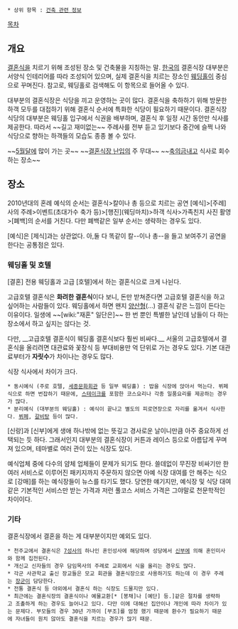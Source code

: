  * 상위 항목 : [[건축 관련 정보]]

[[목차]]

== 개요 ==
[[결혼식]]을 치르기 위해 조성된 장소 및 건축물을 지칭하는 말.
[[한국]]의 결혼식장 대부분은 서양식 인테리어를 따라 조성되어 있으며, 실제 결혼식을 치르는 장소인 [[웨딩홀]]이 중심으로 꾸며진다. 참고로, 웨딩홀로 검색해도 이 항목으로 들어올 수 있다.

대부분의 결혼식장은 식당을 끼고 운영하는 곳이 많다. 결혼식을 축하하기 위해 방문한 하객 모두를 대접하기 위해 결혼식 순서에 특화한 식당이 필요하기 때문이다. 결혼식장 식당의 대부분은 웨딩홀 입구에서 식권을 배부하며, 결혼식 후 일정 시간 동안만 식사를 제공한다. 따라서 ~~길고 재미없는~~ 주례사를 전부 듣고 있기보다 중간에 슬쩍 나와 식당으로 향하는 하객들의 모습도 종종 볼 수 있다.

~~[[5월]]달에 많이 가는 곳~~
~~[[결혼식장 난입]]의 주 무대~~
~~[[축의금]]내고 식사로 회수하는 장소~~
== 장소 ==
2010년대의 혼례 예식의 순서는 결혼식>칼이나 총 등으로 치르는 공연 [예식]>[주례]사의 주례>이벤트(초대가수 축가 등)>[행진](웨딩마치)>하객 식사>가족친지 사진 활영>[폐백]의 순서를 거친다. 다만 폐백같은 일부 순서는 생략하는 경우도 있다.

[예식]은 [제식]과는 상관없다. 아,둘 다 똑같이 칼--이나 총--을 들고 보여주기 공연을 한다는 공통점은 있다.

=== 웨딩홀 및 호텔 ===
[결혼] 전용 웨딩홀과 고급 [호텔]에서 하는 결혼식으로 크게 나뉜다. 

고급호텔 결혼식은 '''화려한 결혼식'''이다 보니, 돈만 받쳐준다면 고급호텔 결혼식을 하고 싶어하는 사람들이 있다. 웨딩홀에서 하면 왠지 [[양산형]](…) 결혼식 같은 느낌이 든다는 이유이다. 일생에 ~~[wiki:"재혼" 일단은]~~ 한 번 뿐인 특별한 날인데 남들이 다 하는 장소에서 하고 싶지는 않다는 것.

다만, __고급호텔 결혼식이 웨딩홀 결혼식보다 훨씬 비싸다.__ 서울의 고급호텔에서 결혼식을 올리려면 대관료와 꽃장식 등 부대비용만 억 단위로 가는 경우도 있다. 기본 대관료부터가 '''자릿수'''가 차이나는 경우도 많다. 

식장 식사에서 차이가 크다.
 * 동시예식 (주로 호텔, [[세종문화회관]] 등 일부 웨딩홀) : 밥을 식장에 앉아서 먹는다. 뷔페식으로 하면 번잡하기 때문에, [[스테이크]]를 포함한 코스요리나 각종 일품요리를 제공하는 경우가 많다. 
 * 분리예식 (대부분의 웨딩홀) : 예식이 끝나고 별도의 피로연장으로 자리를 옮겨서 식사한다. [[뷔페]], [[갈비탕]] 등이 많다.

[신랑]과 [신부]에게 생애 하나밖에 없는 뜻깊고 경사로운 날이니만큼 아주 중요하게 선택되는 듯 하다. 그래서인지 대부분의 결혼식장이 커튼과 레이스 등으로 아름답게 꾸며져 있으며, 테마별로 여러 관이 있는 식장도 있다.

예식업체 중에 다수의 얌체 업체들이 문제가 되기도 한다. 쓸데없이 무진장 비싸기만 한 여러 서비스로 이루어진 패키지까지 주문하지 않으면 아예 식장 대여를 안 해주는 식으로 [강매]를 하는 예식장들이 뉴스를 타기도 했다. 당연한 얘기지만, 예식장 및 식당 대여같은 기본적인 서비스만 받는 가격과 저런 풀코스 서비스 가격은 그야말로 천문학적인 차이이다. 
=== 기타 ===
결혼식장에서 결혼을 하는 게 대부분이지만 예외도 있다.
 * 천주교에서 결혼식은 [[7성사]]의 하나인 혼인성사에 해당하며 성당에서 [[신부]]에 의해 혼인미사와 함께 집전된다.
 * 개신교 신자들의 경우 담임목사의 주례로 교회에서 식을 올리는 경우도 많다.
 * 각군 사관학교 출신 장교들은 모교 회관을 결혼식장으로 사용하기도 하는데 이 경우 주례는 [[장군]]이 담당한다.
 * 전통 결혼식 등 야외에서 결혼식 하는 식장도 드물지만 있다.
 * 최근에는 결혼식장의 결혼식이나 예물교환[* [봉채]나 [예단] 등.]같은 절차를 생략하고 조촐하게 하는 경우도 늘어나고 있다. 다만 이에 대해선 집안이나 개인에 따라 차이가 있는 문제다. 부모들의 경우 30년 가까이 [부조]를 엄청 했기 때문에 환수가 필요하기 때문에 자녀들이 원치 않아도 결혼식을 치르는 경우가 많기 때문.
